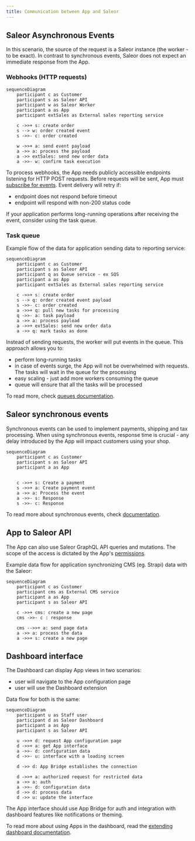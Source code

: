 ```yaml
---
title: Communication between App and Saleor
---
```


## Saleor Asynchronous Events

In this scenario, the source of the request is a Saleor instance (the worker - to be exact). In contrast to synchronous events, Saleor does not expect an immediate response from the App.

### Webhooks (HTTP requests)

```mermaid
sequenceDiagram
    participant c as Customer
    participant s as Saleor API
    participant w as Saleor Worker
    participant a as App
    participant extSales as External sales reporting service

    c ->>+ s: create order
    s --> w: order created event
    s ->>- c: order created

    w ->>+ a: send event payload
    a ->> a: process the payload
    a ->> extSales: send new order data
    a ->>- w: confirm task execution
```

To process webhooks, the App needs publicly accessible endpoints listening for HTTP POST requests. Before requests will be sent, App must [subscribe for events](developer/extending/apps/asynchronous-webhooks.mdx).
Event delivery will retry if:

- endpoint does not respond before timeout
- endpoint will respond with non-200 status code

If your application performs long-running operations after receiving the event, consider using the task queue.

### Task queue

Example flow of the data for application sending data to reporting service:

```mermaid
sequenceDiagram
    participant c as Customer
    participant s as Saleor API
    participant q as Queue service - ex SQS
    participant a as App
    participant extSales as External sales reporting service

    c ->>+ s: create order
    s --> q: order created event payload
    s ->>- c: order created
    a ->>+ q: pull new tasks for processing
    q ->>- a: task payload
    a ->> a: process payload
    a ->>+ extSales: send new order data
    a ->> q: mark tasks as done
```

Instead of sending requests, the worker will put events in the queue. This approach allows you to:

- perform long-running tasks
- in case of events surge, the App will not be overwhelmed with requests. The tasks will wait in the queue for the processing
- easy scaling - just add more workers consuming the queue
- queue will ensure that all the tasks will be processed

To read more, check [queues documentation](developer/extending/apps/asynchronous-webhooks.mdx#google-cloud-pubsub).

## Saleor synchronous events

Synchronous events can be used to implement payments, shipping and tax processing. When using synchronous events, response time is crucial -
any delay introduced by the App will impact customers using your shop.

```mermaid
sequenceDiagram
    participant c as Customer
    participant s as Saleor API
    participant a as App


    c ->>+ s: Create a payment
    s ->>+ a: Create payment event
    a ->> a: Process the event
    a ->>- s: Response
    s ->>- c: Response
```

To read more about synchronous events, check [documentation](developer/extending/apps/synchronous-webhooks/key-concepts.mdx).

## App to Saleor API

The App can also use Saleor GraphQL API queries and mutations. The scope of the access is dictated by the App's [permissions](developer/extending/apps/key-concepts.mdx#permissions).

Example data flow for application synchronizing CMS (eg. Strapi) data with the Saleor:

```mermaid
sequenceDiagram
    participant c as Customer
    participant cms as External CMS service
    participant a as App
    participant s as Saleor API

    c ->>+ cms: create a new page
    cms ->>- c : response

    cms -->>+ a: send page data
    a ->> a: process the data
    a ->>+ s: create a new page
```

## Dashboard interface

The Dashboard can display App views in two scenarios:

- user will navigate to the App configuration page
- user will use the Dashboard extension

Data flow for both is the same:

```mermaid
sequenceDiagram
    participant u as Staff user
    participant d as Saleor Dashboard
    participant a as App
    participant s as Saleor API

    u ->>+ d: request App configuration page
    d ->>+ a: get App interface
    a ->>- d: configuration data
    d ->>- u: interface with a loading screen

    d ->> d: App Bridge establishes the connection

    d ->>+ a: authorized request for restricted data
    a ->> a: auth
    a ->>- d: configuration data
    d ->> d: process data
    d ->> u: update the interface
```

The App interface should use App Bridge for auth and integration with dashboard features like notifications or theming.

To read more about using Apps in the dashboard, read the [extending dashboard documentation](developer/extending/apps/extending-dashboard-with-apps.mdx).
